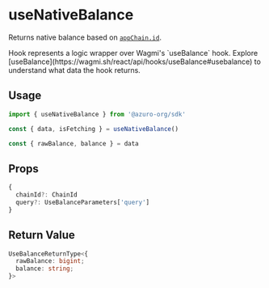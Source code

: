
# useNativeBalance

Returns native balance based on [`appChain.id`](/hub/apps/sdk/providers/chain#return-value).

<Callout type="info">
Hook represents a logic wrapper over Wagmi's `useBalance` hook. Explore [useBalance](https://wagmi.sh/react/api/hooks/useBalance#usebalance) to understand what data the hook returns.
</Callout>

## Usage

```ts
import { useNativeBalance } from '@azuro-org/sdk'

const { data, isFetching } = useNativeBalance()

const { rawBalance, balance } = data
```


## Props

```ts
{
  chainId?: ChainId
  query?: UseBalanceParameters['query']
}
```

## Return Value

```ts
UseBalanceReturnType<{
  rawBalance: bigint;
  balance: string;
}>
```
